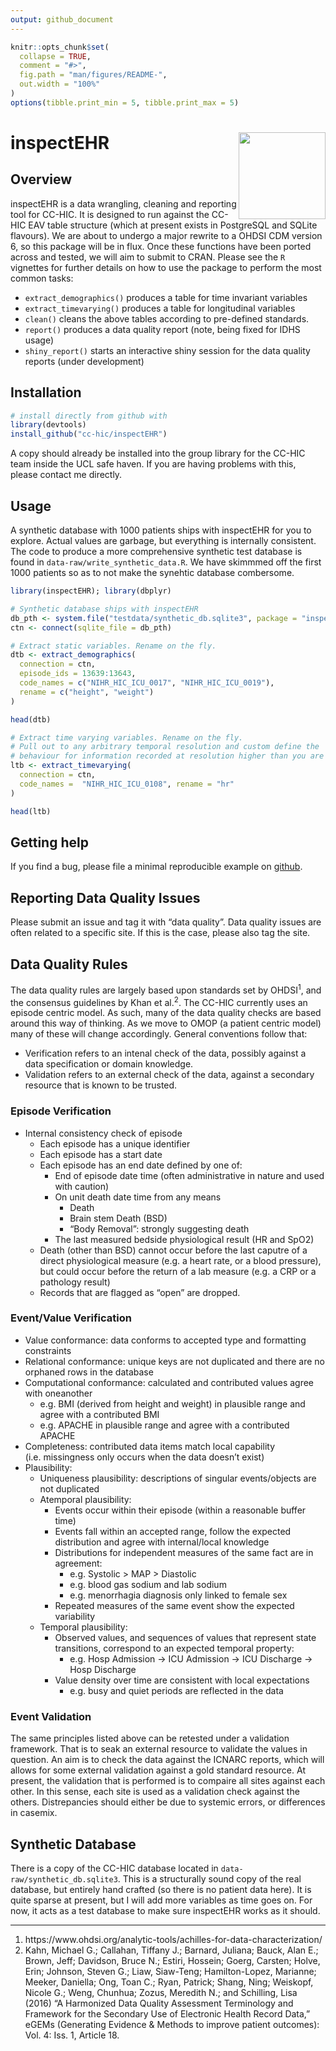 ```yaml
---
output: github_document
---
```


<!-- README.md is generated from README.Rmd. Please edit that file -->

```r
knitr::opts_chunk$set(
  collapse = TRUE,
  comment = "#>",
  fig.path = "man/figures/README-",
  out.width = "100%"
)
options(tibble.print_min = 5, tibble.print_max = 5)
```

# inspectEHR <a href='https://cc-hic.github.io/inspectEHR/'><img src='man/figures/logo.png' align="right" height="139" /></a>

<!-- badges: start -->
<!-- badges: end -->

## Overview

inspectEHR is a data wrangling, cleaning and reporting tool for CC-HIC. It is designed to run against the CC-HIC EAV table structure (which at present exists in PostgreSQL and SQLite flavours). We are about to undergo a major rewrite to a OHDSI CDM version 6, so this package will be in flux. Once these functions have been ported across and tested, we will aim to submit to CRAN. Please see the `R` vignettes for further details on how to use the package to perform the most common tasks:

* `extract_demographics()` produces a table for time invariant variables
* `extract_timevarying()` produces a table for longitudinal variables
* `clean()` cleans the above tables according to pre-defined standards.
* `report()` produces a data quality report (note, being fixed for IDHS usage)
* `shiny_report()` starts an interactive shiny session for the data quality reports (under development)

## Installation

```r
# install directly from github with
library(devtools)
install_github("cc-hic/inspectEHR")
```

A copy should already be installed into the group library for the CC-HIC team inside the UCL safe haven. If you are having problems with this, please contact me directly.

## Usage

A synthetic database with 1000 patients ships with inspectEHR for you to explore. Actual values are garbage, but everything is internally consistent. The code to produce a more comprehensive synthetic test database is found in `data-raw/write_synthetic_data.R`. We have skimmmed off the first 1000 patients so as to not make the synehtic database combersome.

```r
library(inspectEHR); library(dbplyr)

# Synthetic database ships with inspectEHR
db_pth <- system.file("testdata/synthetic_db.sqlite3", package = "inspectEHR")
ctn <- connect(sqlite_file = db_pth)

# Extract static variables. Rename on the fly.
dtb <- extract_demographics(
  connection = ctn,
  episode_ids = 13639:13643,
  code_names = c("NIHR_HIC_ICU_0017", "NIHR_HIC_ICU_0019"),
  rename = c("height", "weight")
)

head(dtb)

# Extract time varying variables. Rename on the fly.
# Pull out to any arbitrary temporal resolution and custom define the
# behaviour for information recorded at resolution higher than you are sampling
ltb <- extract_timevarying(
  connection = ctn,
  code_names =  "NIHR_HIC_ICU_0108", rename = "hr"
)

head(ltb)
```

## Getting help

If you find a bug, please file a minimal reproducible example on [github](https://github.com/cc-hic/inspectEHR/issues).

## Reporting Data Quality Issues

Please submit an issue and tag it with "data quality". Data quality issues are often related to a specific site. If this is the case, please also tag the site.

## Data Quality Rules

The data quality rules are largely based upon standards set by OHDSI<sup>1</sup>, and the consensus guidelines by Khan et al.<sup>2</sup>. The CC-HIC currently uses an episode centric model. As such, many of the data quality checks are based around this way of thinking. As we move to OMOP (a patient centric model) many of these will change accordingly. General conventions follow that:

* Verification refers to an intenal check of the data, possibly against a data specification or domain knowledge.
* Validation refers to an external check of the data, against a secondary resource that is known to be trusted.

### Episode Verification
- Internal consistency check of episode
  - Each episode has a unique identifier
  - Each episode has a start date
  - Each episode has an end date defined by one of:
  	- End of episode date time (often administrative in nature and used with caution)
  	- On unit death date time from any means
  	  - Death
  	  - Brain stem Death (BSD)
  	  - "Body Removal": strongly suggesting death
  	- The last measured bedside physiological result (HR and SpO2)
  - Death (other than BSD) cannot occur before the last caputre of a direct physiological measure (e.g. a heart rate, or a blood pressure), but could occur before the return of a lab measure (e.g. a CRP or a pathology result)
  - Records that are flagged as "open" are dropped.

### Event/Value Verification
- Value conformance: data conforms to accepted type and formatting constraints
- Relational conformance: unique keys are not duplicated and there are no orphaned rows in the database
- Computational conformance: calculated and contributed values  agree with oneanother
  - e.g. BMI (derived from height and weight) in plausible range and agree with a contributed BMI
  - e.g. APACHE in plausible range and agree with a contributed APACHE
- Completeness: contributed data items match local capability (i.e. missingness only occurs when the data doesn't exist)
- Plausibility:
  - Uniqueness plausibility: descriptions of singular events/objects are not duplicated
  - Atemporal plausibility:
    - Events occur within their episode (within a reasonable buffer time)
    - Events fall within an accepted range, follow the expected distribution and agree with internal/local knowledge
    - Distributions for independent measures of the same fact are in agreement:
      - e.g. Systolic > MAP > Diastolic
      - e.g. blood gas sodium and lab sodium
      - e.g. menorrhagia diagnosis only linked to female sex
    - Repeated measures of the same event show the expected variability
  - Temporal plausibility:
    - Observed values, and sequences of values that represent state transitions, correspond to an expected temporal property:
      - e.g. Hosp Admission -> ICU Admission -> ICU Discharge -> Hosp Discharge
    - Value density over time are consistent with local expectations
      - e.g. busy and quiet periods are reflected in the data

### Event Validation
The same principles listed above can be retested under a validation framework. That is to seak an external resource to validate the values in question. An aim is to check the data against the ICNARC reports, which will allows for some external validation against a gold standard resource. At present, the validation that is performed is to compaire all sites against each other. In this sense, each site is used as a validation check against the others. Distrepancies should either be due to systemic errors, or differences in casemix.

## Synthetic Database

There is a copy of the CC-HIC database located in `data-raw/synthetic_db.sqlite3`. This is a structurally sound copy of the real database, but entirely hand crafted (so there is no patient data here). It is quite sparse at present, but I will add more variables as time goes on.
For now, it acts as a test database to make sure inspectEHR works as it should.

---

1. https://www.ohdsi.org/analytic-tools/achilles-for-data-characterization/
2. Kahn, Michael G.; Callahan, Tiffany J.; Barnard, Juliana; Bauck, Alan E.; Brown, Jeff; Davidson, Bruce N.; Estiri, Hossein; Goerg, Carsten; Holve, Erin; Johnson, Steven G.; Liaw, Siaw-Teng; Hamilton-Lopez, Marianne; Meeker, Daniella; Ong, Toan C.; Ryan, Patrick; Shang, Ning; Weiskopf, Nicole G.; Weng, Chunhua; Zozus, Meredith N.; and Schilling, Lisa (2016) "A Harmonized Data Quality Assessment Terminology and Framework for the Secondary Use of Electronic Health Record Data," eGEMs (Generating Evidence & Methods to improve patient outcomes): Vol. 4: Iss. 1, Article 18.
